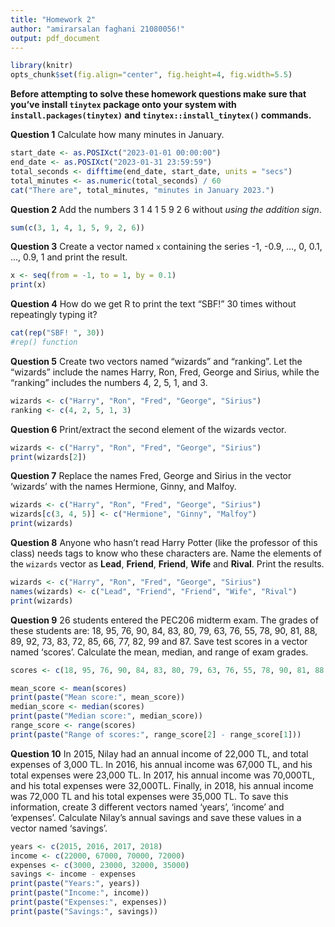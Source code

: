 ```yaml
---
title: "Homework 2"
author: "amirarsalan faghani 21080056!"
output: pdf_document
---
```


```r
library(knitr)
opts_chunk$set(fig.align="center", fig.height=4, fig.width=5.5)
```

**Before attempting to solve these homework questions make sure that you've install `tinytex` package onto your system with `install.packages(tinytex)` and `tinytex::install_tinytex()` commands.**

\vspace{1cm}

**Question 1** Calculate how many minutes in January.

```r
start_date <- as.POSIXct("2023-01-01 00:00:00")
end_date <- as.POSIXct("2023-01-31 23:59:59")
total_seconds <- difftime(end_date, start_date, units = "secs")
total_minutes <- as.numeric(total_seconds) / 60
cat("There are", total_minutes, "minutes in January 2023.")
```

**Question 2** Add the numbers 3 1 4 1 5 9 2 6 without *using the addition sign*.

```r
sum(c(3, 1, 4, 1, 5, 9, 2, 6))
```

**Question 3** Create a vector named `x` containing the series -1, -0.9, ..., 0, 0.1, ..., 0.9, 1 and print the result.

```r
x <- seq(from = -1, to = 1, by = 0.1)
print(x)
```

**Question 4** How do we get R to print the text "SBF!" 30 times without repeatingly typing it?

```r
cat(rep("SBF! ", 30))
#rep() function 
```

**Question 5** Create two vectors named "wizards" and "ranking".
Let the "wizards" include the names Harry, Ron, Fred, George and Sirius, while the "ranking" includes the numbers 4, 2, 5, 1, and 3.

```r
wizards <- c("Harry", "Ron", "Fred", "George", "Sirius")
ranking <- c(4, 2, 5, 1, 3)
```

**Question 6** Print/extract the second element of the wizards vector.

```r
wizards <- c("Harry", "Ron", "Fred", "George", "Sirius")
print(wizards[2])
```

**Question 7** Replace the names Fred, George and Sirius in the vector 'wizards' with the names Hermione, Ginny, and Malfoy.

```r
wizards <- c("Harry", "Ron", "Fred", "George", "Sirius")
wizards[c(3, 4, 5)] <- c("Hermione", "Ginny", "Malfoy")
print(wizards)
```

**Question 8** Anyone who hasn't read Harry Potter (like the professor of this class) needs tags to know who these characters are.
Name the elements of the `wizards` vector as **Lead**, **Friend**, **Friend**, **Wife** and **Rival**.
Print the results.

```r
wizards <- c("Harry", "Ron", "Fred", "George", "Sirius")
names(wizards) <- c("Lead", "Friend", "Friend", "Wife", "Rival")
print(wizards)
```

**Question 9** 26 students entered the PEC206 midterm exam.
The grades of these students are: 18, 95, 76, 90, 84, 83, 80, 79, 63, 76, 55, 78, 90, 81, 88, 89, 92, 73, 83, 72, 85, 66, 77, 82, 99 and 87.
Save test scores in a vector named 'scores'.
Calculate the mean, median, and range of exam grades.

```r
scores <- c(18, 95, 76, 90, 84, 83, 80, 79, 63, 76, 55, 78, 90, 81, 88, 89, 92, 73, 83, 72, 85, 66, 77, 82, 99, 87)

mean_score <- mean(scores)
print(paste("Mean score:", mean_score))
median_score <- median(scores)
print(paste("Median score:", median_score))
range_score <- range(scores)
print(paste("Range of scores:", range_score[2] - range_score[1]))

```

**Question 10** In 2015, Nilay had an annual income of 22,000 TL, and total expenses of 3,000 TL.
In 2016, his annual income was 67,000 TL, and his total expenses were 23,000 TL.
In 2017, his annual income was 70,000TL, and his total expenses were 32,000TL.
Finally, in 2018, his annual income was 72,000 TL and his total expenses were 35,000 TL.
To save this information, create 3 different vectors named 'years', 'income' and 'expenses'.
Calculate Nilay's annual savings and save these values in a vector named 'savings'.

```r
years <- c(2015, 2016, 2017, 2018)
income <- c(22000, 67000, 70000, 72000)
expenses <- c(3000, 23000, 32000, 35000)
savings <- income - expenses
print(paste("Years:", years))
print(paste("Income:", income))
print(paste("Expenses:", expenses))
print(paste("Savings:", savings))

```
